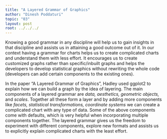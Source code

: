 ```yaml
---
title: "A Layered Grammar of Graphics"
author: "Dinesh Poddaturi"
topic: "03"
layout: post
root: ../../../
---
```


Knowing a good grammar in any discipline will help us to gain insights in that discipline 
and assists us in attaining a good outcome out of it. In our context having a grammar for charts helps
us to create complicated charts and understand them with less effort. It encourages us to 
create customized graphs rather than specific/inbuilt graphs and helps the developers to develop 
statistical graphics without rewriting the whole code (developers can add certain components to the existing ones). 

In the paper “A Layered Grammar of Graphics”, Hadley used ggplot2 to explain how we can build
a graph by the idea of layering. The main components of a layered grammar are *data, aesthetics,*
*geometric objects,* and *scales*. Together all these form a layer and by adding more components like
*facets, statistical transformations, coordinate systems* we can create a complicated chart with any
type of data. Some of the above components come with defaults, which is very helpful when 
incorporating multiple components together. The layered grammar gives us the freedom to 
experiment with different components, explore new formats and assists us to explicitly explain
complicated charts with the least effort.
